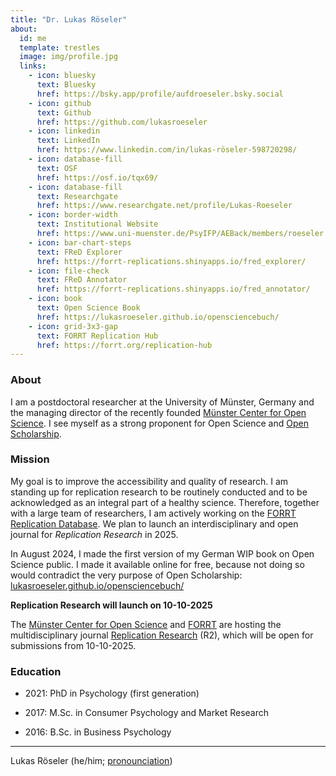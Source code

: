 ```yaml
---
title: "Dr. Lukas Röseler"
about:
  id: me
  template: trestles
  image: img/profile.jpg
  links:
    - icon: bluesky
      text: Bluesky
      href: https://bsky.app/profile/aufdroeseler.bsky.social
    - icon: github
      text: Github
      href: https://github.com/lukasroeseler
    - icon: linkedin
      text: LinkedIn
      href: https://www.linkedin.com/in/lukas-röseler-598720298/
    - icon: database-fill
      text: OSF
      href: https://osf.io/tqx69/
    - icon: database-fill
      text: Researchgate
      href: https://www.researchgate.net/profile/Lukas-Roeseler
    - icon: border-width
      text: Institutional Website
      href: https://www.uni-muenster.de/PsyIFP/AEBack/members/roeseler.html
    - icon: bar-chart-steps
      text: FReD Explorer
      href: https://forrt-replications.shinyapps.io/fred_explorer/
    - icon: file-check
      text: FReD Annotator
      href: https://forrt-replications.shinyapps.io/fred_annotator/
    - icon: book
      text: Open Science Book
      href: https://lukasroeseler.github.io/opensciencebuch/
    - icon: grid-3x3-gap
      text: FORRT Replication Hub
      href: https://forrt.org/replication-hub
---
```


:::: {#me}
### About

I am a postdoctoral researcher at the University of Münster, Germany and the managing director of the recently founded [Münster Center for Open Science](https://www.uni-muenster.de/MueCOS/en/index.html). I see myself as a strong proponent for Open Science and [Open Scholarship](https://forrt.org/glossary/english/open_scholarship/).

### Mission

My goal is to improve the accessibility and quality of research. I am standing up for replication research to be routinely conducted and to be acknowledged as an integral part of a healthy science. Therefore, together with a large team of researchers, I am actively working on the [FORRT Replication Database](https://forrt-replications.shinyapps.io/fred_explorer/). We plan to launch an interdisciplinary and open journal for *Replication Research* in 2025.

In August 2024, I made the first version of my German WIP book on Open Science public. I made it available online for free, because not doing so would contradict the very purpose of Open Scholarship: [lukasroeseler.github.io/opensciencebuch/](lukasroeseler.github.io/opensciencebuch/)

::: {.callout-note appearance="simple" icon="false"}
**Replication Research will launch on 10-10-2025**

The [Münster Center for Open Science](https://www.uni-muenster.de/MueCOS/en/index.html) and [FORRT](forrt.org) are hosting the multidisciplinary journal [Replication Research](https://replicationresearch.org) (R2), which will be open for submissions from 10-10-2025.
:::

### Education

-   2021: PhD in Psychology (first generation)

-   2017: M.Sc. in Consumer Psychology and Market Research

-   2016: B.Sc. in Business Psychology

------------------------------------------------------------------------

Lukas Röseler (he/him; [pronounciation](https://namedrop.io/lukasroseler))
::::

